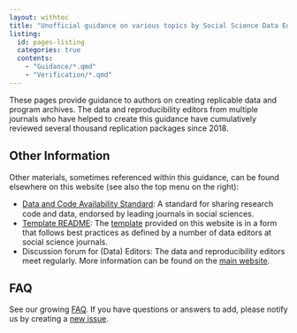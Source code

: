 ```yaml
---
layout: withtoc
title: "Unofficial guidance on various topics by Social Science Data Editors"
listing:
  id: pages-listing
  categories: true
  contents:
    - "Guidance/*.qmd"
    - "Verification/*.qmd"
---
```


These pages provide guidance to authors on creating replicable data and program archives. The data and reproducibility editors from multiple journals who have helped to create this guidance have cumulatively reviewed several thousand replication packages since 2018. 


::: {#pages-listing}
:::


## Other Information

Other materials, sometimes referenced within this guidance, can be found elsewhere on this website (see also the top menu on the right):

- [Data and Code Availability Standard](https://datacodestandard.org/): A standard for sharing research code and data, endorsed by leading journals in social sciences. <img src="https://datacodestandard.org/assets/img/logo-800.png" height="15px" />
- [Template README](https://social-science-data-editors.github.io/template_README/): The [template](https://social-science-data-editors.github.io/template_README/) provided on this website is in a form that follows best practices as defined by a number of data editors at social science journals. 
- Discussion forum for (Data) Editors: The data and reproducibility editors meet regularly. More information can be found on the [main website](https://social-science-data-editors.github.io/#contact).


## FAQ

See our growing [FAQ](FAQ). If you have questions or answers to add, please notify us by creating a [new issue](https://github.com/social-science-data-editors/guidance/issues/new).
